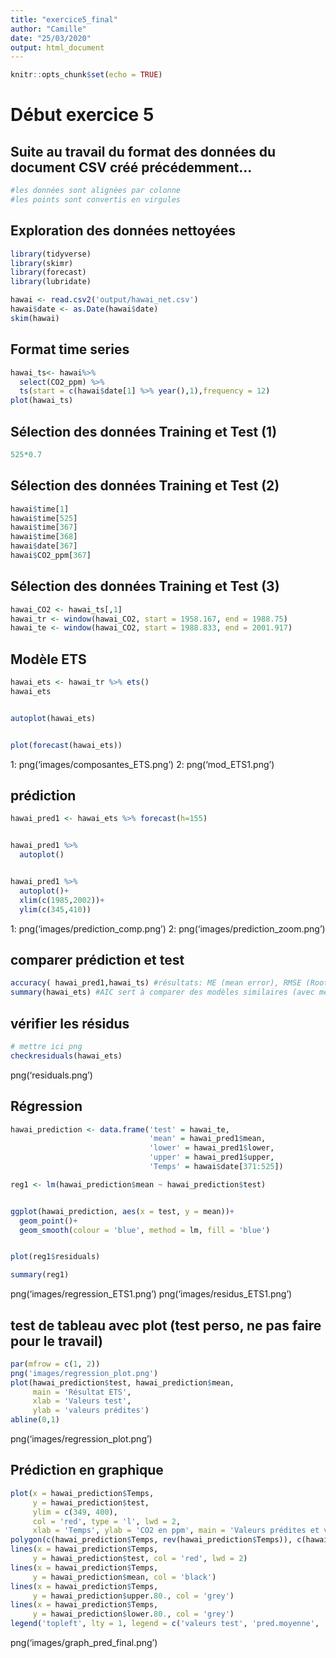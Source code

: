 ---
title: "exercice5_final"
author: "Camille"
date: "25/03/2020"
output: html_document
---

```{r setup, include=FALSE}
knitr::opts_chunk$set(echo = TRUE)
```



#                                                   Début exercice 5
## Suite au travail du format des données du document CSV créé précédemment...
```{r}
#les données sont alignées par colonne
#les points sont convertis en virgules
```

## Exploration des données nettoyées
```{r}
library(tidyverse)
library(skimr)
library(forecast)
library(lubridate)

hawai <- read.csv2('output/hawai_net.csv')
hawai$date <- as.Date(hawai$date)
skim(hawai)
```

## Format time series
```{r}
hawai_ts<- hawai%>%
  select(CO2_ppm) %>% 
  ts(start = c(hawai$date[1] %>% year(),1),frequency = 12)
plot(hawai_ts)
```

## Sélection des données Training et Test (1)
```{r}
525*0.7
```

## Sélection des données Training et Test (2)
```{r}
hawai$time[1]
hawai$time[525]
hawai$time[367]
hawai$time[368]
hawai$date[367]
hawai$CO2_ppm[367]
```

## Sélection des données Training et Test (3)
```{r}
hawai_CO2 <- hawai_ts[,1]
hawai_tr <- window(hawai_CO2, start = 1958.167, end = 1988.75)
hawai_te <- window(hawai_CO2, start = 1988.833, end = 2001.917)
```

## Modèle ETS
```{r}
hawai_ets <- hawai_tr %>% ets()
hawai_ets


autoplot(hawai_ets)


plot(forecast(hawai_ets))
```

1: png('images/composantes_ETS.png')
2: png('mod_ETS1.png')

## prédiction
```{r}
hawai_pred1 <- hawai_ets %>% forecast(h=155)


hawai_pred1 %>% 
  autoplot()


hawai_pred1 %>% 
  autoplot()+
  xlim(c(1985,2002))+
  ylim(c(345,410))
```

1: png('images/prediction_comp.png')
2: png('images/prediction_zoom.png')

## comparer prédiction et test
```{r}
accuracy( hawai_pred1,hawai_ts) #résultats: ME (mean error), RMSE (Root mean square error), MAE (mean absolute error), MASE (mean absolute scaled error)
summary(hawai_ets) #AIC sert à comparer des modèles similaires (avec même sortie = AAA ex.) en changant seulement les paramètres (ex:alpha, beta...)
```

## vérifier les résidus
```{r}
# mettre ici png
checkresiduals(hawai_ets)
```

png('residuals.png')


## Régression 
```{r}
hawai_prediction <- data.frame('test' = hawai_te,
                               'mean' = hawai_pred1$mean,
                               'lower' = hawai_pred1$lower,
                               'upper' = hawai_pred1$upper,
                               'Temps' = hawai$date[371:525])

reg1 <- lm(hawai_prediction$mean ~ hawai_prediction$test)


ggplot(hawai_prediction, aes(x = test, y = mean))+
  geom_point()+
  geom_smooth(colour = 'blue', method = lm, fill = 'blue')


plot(reg1$residuals)

summary(reg1)
```

png('images/regression_ETS1.png')
png('images/residus_ETS1.png')

## test de tableau avec plot (test perso, ne pas faire pour le travail)
```{r}
par(mfrow = c(1, 2))
png('images/regression_plot.png')
plot(hawai_prediction$test, hawai_prediction$mean, 
     main = 'Résultat ETS', 
     xlab = 'Valeurs test',
     ylab = 'valeurs prédites')
abline(0,1)
```

png('images/regression_plot.png')


## Prédiction en graphique
```{r}
plot(x = hawai_prediction$Temps,
     y = hawai_prediction$test, 
     ylim = c(349, 400),
     col = 'red', type = 'l', lwd = 2, 
     xlab = 'Temps', ylab = 'CO2 en ppm', main = 'Valeurs prédites et valeurs réelles de CO2')
polygon(c(hawai_prediction$Temps, rev(hawai_prediction$Temps)), c(hawai_prediction$upper.80., rev(hawai_prediction$lower.80.)), col = 'lightgrey') # les rev() sont importants 
lines(x = hawai_prediction$Temps,
     y = hawai_prediction$test, col = 'red', lwd = 2)
lines(x = hawai_prediction$Temps,
     y = hawai_prediction$mean, col = 'black')
lines(x = hawai_prediction$Temps,
     y = hawai_prediction$upper.80., col = 'grey')
lines(x = hawai_prediction$Temps,
     y = hawai_prediction$lower.80., col = 'grey')
legend('topleft', lty = 1, legend = c('valeurs test', 'pred.moyenne', 'pred.marges'), col = c('red', 'black', 'grey'))
```


png('images/graph_pred_final.png')





